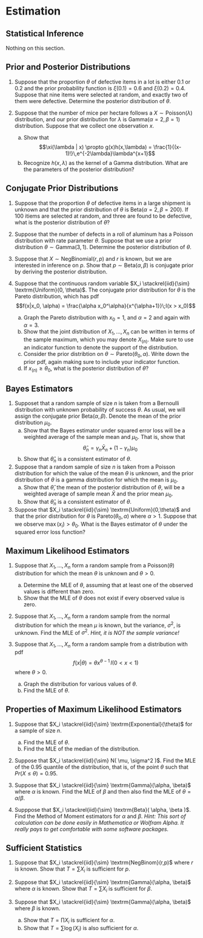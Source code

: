 
# Estimation

## Statistical Inference

Nothing on this section.

## Prior and Posterior Distributions

1. Suppose that the proportion $\theta$ of defective items in a lot is either $0.1$ or $0.2$ and the prior probability function is $\xi(0.1)=0.6$ and $\xi(0.2)=0.4$. Suppose that nine items were selected at random, and exactly two of them were defective. Determine the posterior distribution of $\theta$.

2. Suppose that the number of mice per hectare follows a $X\sim \textrm{Poisson}(\lambda)$ distribution, and our prior distribution for $\lambda$ is Gamma($\alpha=2, \beta=1$) distribution. Suppose that we collect one observation $x$.
    a. Show that $$\xi(\lambda | x) \propto g(x)h(x,\lambda) = \frac{1}{(x-1)!}\,e^{-2\lambda}\lambda^{x+1}$$
    b. Recognize $h(x,\lambda)$ as the kernel of a Gamma distribution. What are the parameters of the posterior distribution?


## Conjugate Prior Distributions

1. Suppose that the proportion $\theta$ of defective items in a large shipment is unknown and that the prior distribution of $\theta$ is $\textrm{Beta}(\alpha=2, \beta=200)$. If 100 itiems are selected at random, and three are found to be defective, what is the posterior distribution of $\theta$?

2. Suppose that the number of defects in a roll of aluminum has a Poisson distribution with rate parameter $\theta$. Suppose that we use a prior distribution $\theta \sim \textrm{Gamma}(3, 1)$. Determine the posterior distribution of $\theta$.

3. Suppose that $X \sim \textrm{NegBinomial}(r,p)$ and $r$ is known, but we are interested in inference on $p$. Show that $p \sim \textrm{Beta}(\alpha,\beta)$ is conjugate prior by deriving the posterior distribution.

4. Suppose that the continuous random variable $X_i \stackrel{iid}{\sim} \textrm{Uniform}(0, \theta)$. The conjugate prior distribution for $\theta$ is the Pareto distribution, which has pdf
$$f(x|x_0, \alpha) = \frac{\alpha x_0^\alpha}{x^{\alpha+1}}\;I(x > x_0)$$
    a. Graph the Pareto distribution with $x_0=1$, and $\alpha=2$ and again with $\alpha=3$.
    b. Show that the joint distribution of $X_1,\dots,X_n$ can be written in terms of the sample maximum, which you may denote $X_{(n)}$. Make sure to use an indicator function to denote the support of the distribution.
    c. Consider the prior distribtion on $\theta \sim \textrm{Pareto}(\theta_0, \alpha)$. Write down the prior pdf, again making sure to include your indicator function.
    d. If $x_{(n)} \ge \theta_0$, what is the posterior distribution of $\theta$?
    
## Bayes Estimators

1. Supposet that a random sample of size $n$ is taken from a Bernoulli distribution with unknown probability of success $\theta$. As usual, we will assign the conjugate prior $\textrm{Beta}(\alpha, \beta)$.  Denote the mean of the prior distribution $\mu_0$. 
    a. Show that the Bayes estimator under squared error loss will be a weighted average of the sample mean and $\mu_0$.  That is, show that 
    $$\hat{\theta}_n = \gamma_n \bar{X}_n + (1-\gamma_n)\mu_0$$
    b. Show that $\hat{\theta}_n$ is a consistent estimator of $\theta$.
    
2. Suppose that a random sample of size $n$ is taken from a Poisson distribution for which the value of the mean $\theta$ is unknown, and the prior distribution of $\theta$ is a gamma distribution for which the mean is $\mu_0$. 
    a. Show that $\hat{\theta}$, the mean of the posterior distribution of $\theta$, will be a weighted average of sample mean $\bar{X}$ and the prior mean $\mu_0$.
    b. Show that $\hat{\theta}_n$ is a consistent estimator of $\theta$.
    
3. Suppose that $X_i \stackrel{iid}{\sim} \textrm{Uniform}(0,\theta)$ and that the prior distribution for $\theta$ is $\textrm{Pareto}(\theta_0, \alpha)$ where $\alpha > 1$. Suppose that we observe $\max(x_i) > \theta_0$. What is the Bayes estimator of $\theta$ under the squared error loss function?

## Maximum Likelihood Estimators

1. Suppose that $X_1, \dots, X_n$ form a random sample from a Poisson($\theta$) distribution for which the mean $\theta$ is unknown and $\theta > 0$.
    a. Determine the MLE of $\theta$, assuming that at least one of the observed values is different than zero.
    b. Show that the MLE of $\theta$ does not exist if every observed value is zero.
    
2. Suppose that $X_1, \dots, X_n$ form a random sample from the normal distribution for which the mean $\mu$ is known, but the variance, $\sigma^2$, is unknown.  Find the MLE of $\sigma^2$.  _Hint, it is NOT the sample variance!_

3. Suppose that $X_1, \dots, X_n$ form a random sample from a distribution with pdf
$$f(x|\theta) = \theta x^{\theta-1} \,  I( 0 < x < 1 )$$
where $\theta > 0$.  
    a) Graph the distribution for various values of $\theta$.
    b) Find the MLE of $\theta$.
    
## Properties of Maximum Likelihood Estimators

1. Suppose that $X_i \stackrel{iid}{\sim} \textrm{Exponential}(\theta)$ for a sample of size $n$.
    a) Find the MLE of $\theta$.
    b) Find the MLE of the median of the distribution.

2. Suppose that $X_i \stackrel{iid}{\sim} N( \mu, \sigma^2 )$. Find the MLE of the 0.95 quantile of the distribution, that is, of the point $\theta$ such that $Pr( X \le \theta) = 0.95$.

3. Suppose that $X_i \stackrel{iid}{\sim} \textrm{Gamma}(\alpha, \beta)$ where $\alpha$ is known. Find the MLE of $\beta$ and then also find the MLE of $\theta = \alpha/\beta$.

4. Supppose that $X_i \stackrel{iid}{\sim} \textrm{Beta}( \alpha, \beta )$. Find the Method of Moment estimators for $\alpha$ and $\beta$. _Hint: This sort of calculation can be done easily in Mathematica or Wolfram Alpha. It really pays to get comfortable with some software packages._

## Sufficient Statistics

1. Suppose that $X_i \stackrel{iid}{\sim} \textrm{NegBinom}(r,p)$ where $r$ is known. Show that $T=\sum X_i$ is sufficient for $p$.

2. Suppose that $X_i \stackrel{iid}{\sim} \textrm{Gamma}(\alpha, \beta)$ where $\alpha$ is known. Show that $T=\sum X_i$ is sufficient for $\beta$.

3. Suppose that $X_i \stackrel{iid}{\sim} \textrm{Gamma}(\alpha, \beta)$ where $\beta$ is known. 
    a) Show that $T=\prod X_i$ is sufficient for $\alpha$.
    b) Show that $T=\sum \log(X_i)$ is also sufficient for $\alpha$.

